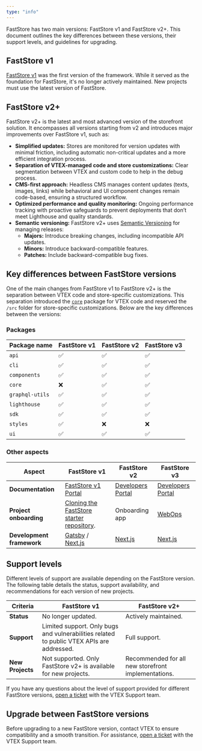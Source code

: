 ```yaml
---
type: "info"
---
```


FastStore has two main versions: FastStore v1 and FastStore v2+. This document outlines the key differences between these versions, their support levels, and guidelines for upgrading.

## FastStore v1

[FastStore v1](https://v1.faststore.dev/docs) was the first version of the framework. While it served as the foundation for FastStore, it's no longer actively maintained. New projects must use the latest version of FastStore.

## FastStore v2+

FastStore v2+ is the latest and most advanced version of the storefront solution. It encompasses all versions starting from v2 and introduces major improvements over FastStore v1, such as:

- **Simplified updates:** Stores are monitored for version updates with minimal friction, including automatic non-critical updates and a more efficient integration process.
- **Separation of VTEX-managed code and store customizations:** Clear segmentation between VTEX and custom code to help in the debug process.
- **CMS-first approach:** Headless CMS manages content updates (texts, images, links) while behavioral and UI component changes remain code-based, ensuring a structured workflow.
- **Optimized performance and quality monitoring:** Ongoing performance tracking with proactive safeguards to prevent deployments that don’t meet Lighthouse and quality standards.
- **Semantic versioning:** FastStore v2+ uses [Semantic Versioning](https://semver.org/) for managing releases:
  - **Majors:** Introduce breaking changes, including incompatible API updates.
  - **Minors:** Introduce backward-compatible features.
  - **Patches:** Include backward-compatible bug fixes.

## Key differences between FastStore versions

One of the main changes from FastStore v1 to FastStore v2+ is the separation between VTEX code and store-specific customizations. This separation introduced the [`core`](https://developers.vtex.com/docs/guides/faststore/project-structure-overview#packagejson) package for VTEX code and reserved the `/src` folder for store-specific customizations. Below are the key differences between the versions:

### Packages

| Package name    | FastStore v1 | FastStore v2 | FastStore v3 |
| --------------- | ------------ | ------------ | ------------ |
| `api`           | ✅           | ✅           | ✅           |
| `cli`           | ✅           | ✅           | ✅           |
| `components`    | ✅           | ✅           | ✅           |
| `core`          | ❌           | ✅           | ✅           |
| `graphql-utils` | ✅           | ✅           | ✅           |
| `lighthouse`    | ✅           | ✅           | ✅           |
| `sdk`           | ✅           | ✅           | ✅           |
| `styles`        | ✅           | ❌           | ❌           |
| `ui`            | ✅           | ✅           | ✅           |

### Other aspects

| **Aspect**        | **FastStore v1** | **FastStore v2** | **FastStore v3** |
| ------------  | ------------ | ------------ | ------------ |
| **Documentation** | [FastStore v1 Portal](https://v1.faststore.dev/) | [Developers Portal](https://developers.vtex.com/docs/guides/faststore) | [Developers Portal](https://developers.vtex.com/docs/guides/faststore) |
| **Project onboarding**   | [Cloning the FastStore starter repository](https://v1.faststore.dev/quickstart). | Onboarding app | [WebOps](https://developers.vtex.com/docs/guides/faststore/1-onboarding-overview)       |
| **Development framework** | [Gatsby](https://www.gatsbyjs.com/docs/) / [Next.js](https://nextjs.org/docs) | [Next.js](https://nextjs.org/docs) | [Next.js](https://nextjs.org/docs)                                    |

## Support levels

Different levels of support are available depending on the FastStore version. The following table details the status, support availability, and recommendations for each version of new projects.

| **Criteria** | **FastStore v1** | **FastStore v2+** |
|-------------|----------------|--------------------|
| **Status** | No longer updated. | Actively maintained. |
| **Support** | Limited support. Only bugs and vulnerabilities related to public VTEX APIs are addressed. | Full support. |
| **New Projects** | Not supported. Only FastStore v2+ is available for new projects. | Recommended for all new storefront implementations. |

If you have any questions about the level of support provided for different FastStore versions, [open a ticket](https://help.vtex.com/en/support) with the VTEX Support team.

## Upgrade between FastStore versions

Before upgrading to a new FastStore version, contact VTEX to ensure compatibility and a smooth transition. For assistance, [open a ticket](https://help.vtex.com/en/support) with the VTEX Support team.
